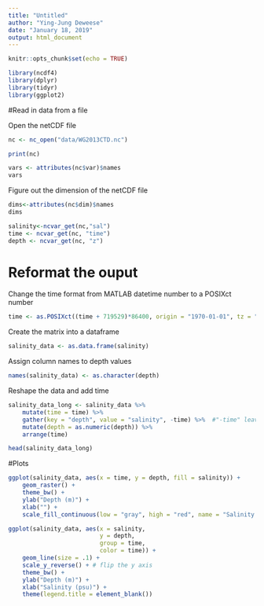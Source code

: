 ```yaml
---
title: "Untitled"
author: "Ying-Jung Deweese"
date: "January 18, 2019"
output: html_document
---
```


```r
knitr::opts_chunk$set(echo = TRUE)
```

```r
library(ncdf4)
library(dplyr)
library(tidyr)
library(ggplot2)
```



#Read in data from a file

Open the netCDF file

```r

nc <- nc_open("data/WG2013CTD.nc")
```

```r
print(nc)
```

```r
vars <- attributes(nc$var)$names
vars
```

Figure out the dimension of the netCDF file

```r
dims<-attributes(nc$dim)$names
dims
```


```r
salinity<-ncvar_get(nc,"sal")
time <- ncvar_get(nc, "time")
depth <- ncvar_get(nc, "z")
```


# Reformat the ouput

Change the time format from MATLAB datetime number to a POSIXct number 

```r
time <- as.POSIXct((time + 719529)*86400, origin = "1970-01-01", tz = "UTC")
```



Create the matrix into a dataframe
```r
salinity_data <- as.data.frame(salinity) 
```


Assign column names to depth values
```r
names(salinity_data) <- as.character(depth)
```

Reshape the data and add time

```r
salinity_data_long <- salinity_data %>% 
    mutate(time = time) %>% 
    gather(key = "depth", value = "salinity", -time) %>%  #"-time" leave out the time column
    mutate(depth = as.numeric(depth)) %>% 
    arrange(time)

head(salinity_data_long)
```


#Plots

```r
ggplot(salinity_data, aes(x = time, y = depth, fill = salinity)) +
    geom_raster() +
    theme_bw() +
    ylab("Depth (m)") +
    xlab("") +
    scale_fill_continuous(low = "gray", high = "red", name = "Salinity (psu)")
```

```r
ggplot(salinity_data, aes(x = salinity,
                          y = depth,
                          group = time,
                          color = time)) +
    geom_line(size = .1) +
    scale_y_reverse() + # flip the y axis
    theme_bw() +
    ylab("Depth (m)") +
    xlab("Salinity (psu)") +
    theme(legend.title = element_blank())
```

